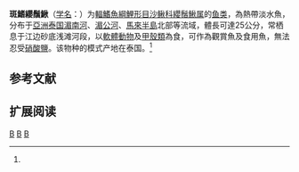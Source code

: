 {{Speciesbox 
| genus = Syncrossus
| species = beauforti
| status = NT
| status_system = IUCN3.1
| authority =  Smith et Chu, 1987<ref name='id6440'>{{cite web| url =http://www.bioinfo.cn/db05/BjdwSpecies.php?action=view&id=6440| title =斑鰭纓鬚鰍| work =中国动物物种编目数据库| publisher =中国科学院微生物研究所| author =中国科学院动物研究所| accessdate =2009-04-11| deadurl =yes| archiveurl =https://web.archive.org/web/20140221220103/http://www.bioinfo.cn/db05/BjdwSpecies.php?action=view&id=6440| archivedate =2014-02-21}}</ref>
| synonyms = *''Botia beauforti,Smith, 1931''
*''Botia lucasbahi,Fowler, 1937''
*''Botia lucas-bahi,Fowler, 1937''
*''Botia yunnanensis,Pellegrin & Fang, 1940''
*''Botia beauforti formosa,Chen, 1980''
}}

'''斑鰭纓鬚鰍'''（[[学名|学名]]：{{lang|la|''Syncrossus beauforti''}}）为[[輻鰭魚綱|輻鰭魚綱]][[鯉形目|鯉形目]][[沙鳅科|沙鳅科]][[纓鬚鰍属|纓鬚鰍属]]的[[鱼类|鱼类]]，為熱帶淡水魚，分布于[[亞洲|亞洲]][[泰国|泰国]][[湄南河|湄南河]]、[[湄公河|湄公河]]、[[馬來半島|馬來半島]]北部等流域，體長可達25公分，常栖息于江边砂底浅滩河段，以[[軟體動物|軟體動物]]及[[甲殼類|甲殼類]]為食，可作為觀賞魚及食用魚，無法忍受[[硝酸鹽|硝酸鹽]]。该物种的模式产地在泰国。<ref name='id6440'/>

== 参考文献 ==
{{reflist}}

== 扩展阅读 ==
{{refbegin}}
{{wikispecies-inline|Syncrossus beauforti|斑鰭纓鬚鰍}}
{{refend}}

[[Category:食用魚|B]]
[[Category:觀賞魚|B]]
[[Category:纓鬚鰍屬|B]]


{{鯉形目小作品}}